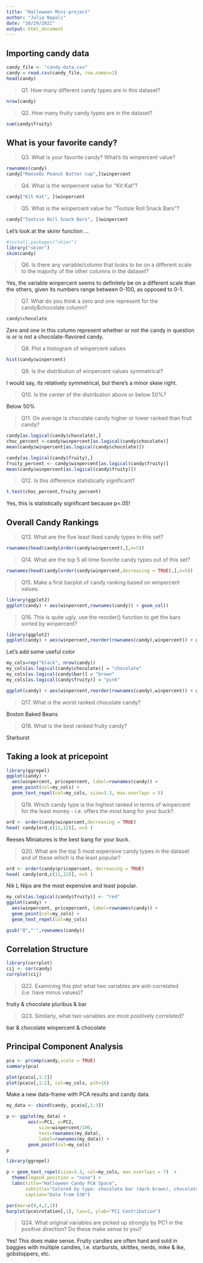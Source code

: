 ```yaml
---
title: "Halloween Mini-project"
author: "Julia Napoli"
date: "10/29/2021"
output: html_document
---
```


## Importing candy data

```r
candy_file <- "candy-data.csv"
candy = read.csv(candy_file, row.names=1)
head(candy)
```

> Q1. How many different candy types are in this dataset?

```r
nrow(candy)
```

> Q2. How many fruity candy types are in the dataset?

```r
sum(candy$fruity)
```

## What is your favorite candy?

> Q3. What is your favorite candy? What's its winpercent value?

```r
rownames(candy)
candy["ReeseÕs Peanut Butter cup",]$winpercent
```
> Q4. What is the winpercent value for “Kit Kat”?

```r
candy["Kit Kat", ]$winpercent
```

> Q5. What is the winpercent value for “Tootsie Roll Snack Bars”?

```r
candy["Tootsie Roll Snack Bars", ]$winpercent
```


Let's look at the skimr function ...
```r
#install.packages("skimr")
library("skimr")
skim(candy)
```
> Q6. Is there any variable/column that looks to be on a different scale to the majority of the other columns in the dataset?

Yes, the variable winpercent seems to definitely be on a different scale than the others, given its numbers range between 0-100, as opposed to 0-1.

> Q7. What do you think a zero and one represent for the candy$chocolate column?

```r
candy$chocolate
```

Zero and one in this column represent whether or not the candy in question is or is not a chocolate-flavored candy.

> Q8. Plot a histogram of winpercent values

```r
hist(candy$winpercent)
```

> Q9. Is the distribution of winpercent values symmetrical?

I would say, its relatively symmetrical, but there's a minor skew right.

> Q10. Is the center of the distribution above or below 50%?

Below 50%

> Q11. On average is chocolate candy higher or lower ranked than fruit candy?

```r
candy[as.logical(candy$chocolate),]
choc_percent <-candy$winpercent[as.logical(candy$chocolate)]
mean(candy$winpercent[as.logical(candy$chocolate)])

candy[as.logical(candy$fruity),]
fruity_percent <- candy$winpercent[as.logical(candy$fruity)]
mean(candy$winpercent[as.logical(candy$fruity)])
```


> Q12. Is this difference statistically significant?

```r
t.test(choc_percent,fruity_percent)
```
Yes, this is statistically significant because p<.05!


## Overall Candy Rankings

> Q13. What are the five least liked candy types in this set?

```r
rownames(head(candy[order(candy$winpercent),],n=5))
```

> Q14. What are the top 5 all time favorite candy types out of this set?

```r
rownames(head(candy[order(candy$winpercent,decreasing = TRUE),],n=5))
```


> Q15. Make a first barplot of candy ranking based on winpercent values.

```r
library(ggplot2)
ggplot(candy) + aes(winpercent,rownames(candy)) + geom_col()
```

> Q16. This is quite ugly, use the reorder() function to get the bars sorted by winpercent?

```r
library(ggplot2)
ggplot(candy) + aes(winpercent,reorder(rownames(candy),winpercent)) + geom_col()
```
Let's add some useful color

```r
my_cols=rep("black", nrow(candy))
my_cols[as.logical(candy$chocolate)] = "chocolate"
my_cols[as.logical(candy$bar)] = "brown"
my_cols[as.logical(candy$fruity)] = "pink"

ggplot(candy) + aes(winpercent,reorder(rownames(candy),winpercent)) + geom_col(fill=my_cols)
```
> Q17. What is the worst ranked chocolate candy?

Boston Baked Beans

> Q18. What is the best ranked fruity candy?

Starburst

## Taking a look at pricepoint

```r
library(ggrepel)
ggplot(candy) +
  aes(winpercent, pricepercent, label=rownames(candy)) +
  geom_point(col=my_cols) + 
  geom_text_repel(col=my_cols, size=3.3, max.overlaps = 5)
```
> Q19. Which candy type is the highest ranked in terms of winpercent for the least money - i.e. offers the most bang for your buck?

```r
ord <- order(candy$winpercent,decreasing = TRUE)
head( candy[ord,c(11,12)], n=5 )
```
Reeses Miniatures is the best bang for your buck.

> Q20. What are the top 5 most expensive candy types in the dataset and of these which is the least popular?

```r
ord <- order(candy$pricepercent, decreasing = TRUE)
head( candy[ord,c(11,12)], n=5 )
```
Nik L Nips are the most expensive and least popular.

```r
my_cols[as.logical(candy$fruity)] <- "red"
ggplot(candy) +
  aes(winpercent, pricepercent, label=rownames(candy)) +
  geom_point(col=my_cols) + 
  geom_text_repel(col=my_cols)
```
```r
gsub("Õ","'",rownames(candy))
```

## Correlation Structure

```r
library(corrplot)
cij <- cor(candy)
corrplot(cij)
```
> Q22. Examining this plot what two variables are anti-correlated (i.e. have minus values)?

fruity & chocolate
pluribus & bar

> Q23. Similarly, what two variables are most positively correlated?

bar & chocolate
winpercent & chocolate

## Principal Component Analysis

```r
pca <- prcomp(candy,scale = TRUE)
summary(pca)
```

```r
plot(pca$x[,1:2])
plot(pca$x[,1:2], col=my_cols, pch=16)
```

Make a new data-frame with PCA results and candy data.

```r
my_data <- cbind(candy, pca$x[,1:3])

p <- ggplot(my_data) + 
        aes(x=PC1, y=PC2, 
            size=winpercent/100,  
            text=rownames(my_data),
            label=rownames(my_data)) +
        geom_point(col=my_cols)
p
```

```r
library(ggrepel)

p + geom_text_repel(size=3.3, col=my_cols, max.overlaps = 7)  + 
  theme(legend.position = "none") +
  labs(title="Halloween Candy PCA Space",
       subtitle="Colored by type: chocolate bar (dark brown), chocolate other (light brown), fruity (red), other (black)",
       caption="Data from 538")
```


```r
par(mar=c(8,4,2,2))
barplot(pca$rotation[,1], las=2, ylab="PC1 Contribution")
```
> Q24. What original variables are picked up strongly by PC1 in the positive direction? Do these make sense to you?

Yes! This does make sense. Fruity candies are often hard and sold in baggies with multiple candies, i.e. starbursts, skittles, nerds, mike & ike, gobstoppers, etc.
